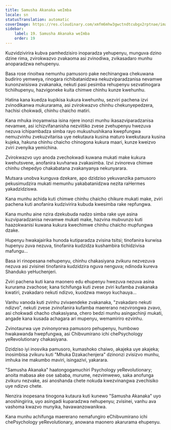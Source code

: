 ```yaml
---
title: Samusha Akanaka weImba
locale: sn
statusTranslation: automatic
coverImage: https://res.cloudinary.com/xmfm6mhw3gwctndtcubgx2rptnae/image/upload/v1740468922/small_cover_tratado_de_psicologia_revolucionaria_a4c0dca4e0.webp
sidebar:
    label: 19. Samusha Akanaka weImba
    order: 19
---
```

Kuzvidzivirira kubva pamhedzisiro inoparadza yehupenyu, munguva dzino dzine rima, zvirokwazvo zvakaoma asi zvinodiwa, zvikasadaro munhu anoparadzwa nehupenyu.

Basa rose rinoitwa nemunhu pamusoro pake nechinangwa chekuwana budiriro yemweya, rinogara richibatanidzwa nekuzviparadzanisa nevamwe kunonzwisiswa zvakanaka, nekuti pasi pesimba rehupenyu sezvatinogara tichiihupenyu, hazvigoneke kuita chimwe chinhu kunze kwehunhu.

Hatina kana kuedza kupikisa kukura kwehunhu, sezviri pachena izvi zvinodikanwa mukurarama, asi zvirokwazvo chinhu chekunyepedzera, hachisi chokwadi, chinhu chaicho matiri.

Kana mhuka inoyamwisa isina njere inonzi munhu ikasazviparadzanisa nevamwe, asi ichizvifananisha nezviitiko zvese zvehupenyu hwezuva nezuva ichipambadza simba rayo mukushushikana kwepfungwa nemuzvinhu zvekuzvitarisa uye nekutaura kusina maturo kwekutaura kusina kujeka, hakuna chinhu chaicho chinogona kukura maari, kunze kweizvo zviri zvenyika yemichina.

Zvirokwazvo uyo anoda zvechokwadi kuwana mukati make kukura kwehutsvene, anofanira kuvharwa zvakasimba. Izvi zvinoreva chimwe chinhu chepedyo chakabatana zvakanyanya nekunyarara.

Mutsara unobva kunguva dzekare, apo dzidziso yekuvanzika pamusoro pekusimudzira mukati memunhu yakabatanidzwa nezita raHermes yakadzidziswa.

Kana munhu achida kuti chimwe chinhu chaicho chikure mukati make, zviri pachena kuti anofanira kudzivirira kubuda kwesimba rake repfungwa.

Kana munhu aine nzira dzekubuda nadzo simba rake uye asina kuzviparadzanisa nevamwe mukati make, hazvina mubvunzo kuti haazokwanisi kuwana kukura kwechimwe chinhu chaicho mupfungwa dzake.

Hupenyu hwakajairika hunoda kutiparadza zvisina tsitsi; tinofanira kurwisa hupenyu zuva nezuva, tinofanira kudzidza kushambira tichidzivisa mafungu...

Basa iri rinopesana nehupenyu, chinhu chakasiyana zvikuru nezvezuva nezuva asi zvisinei tinofanira kudzidzira nguva nenguva; ndinoda kureva Shanduko yeHuchenjeri.

Zviri pachena kuti kana maonero edu ehupenyu hwezuva nezuva asina kururama zvachose; kana tichifunga kuti zvese zviri kufamba zvakanaka kwatiri, zvakadaro nekuti ndizvo, kuodzwa mwoyo kuchauya...

Vanhu vanoda kuti zvinhu zvivaendeke zvakanaka, "zvakadaro nekuti ndizvo", nekuti zvese zvinofanira kufamba maererano nezvirongwa zvavo, asi chokwadi chacho chakasiyana, chero bedzi munhu asingachinji mukati, angade kana kusada achagara ari mupenyu, wemamiriro ezvinhu.

Zvinotaurwa uye zvinonyorwa pamusoro pehupenyu, humbowo hwakawanda hwepfungwa, asi Chibvumirano ichi chePsychology yeRevolutionary chakasiyana.

Dzidziso iyi inosvika pamusoro, kumashoko chaiwo, akajeka uye akajeka; inosimbisa zvikuru kuti "Mhuka Dzakachenjera" dzinonzi zvisizvo munhu, imhuka ine makumbo maviri, isingazivi, yakarara.

"Samusha Akanaka" haatongogamuchiri Psychology yeRevolutionary; anoita mabasa ake ose sababa, murume, nezvimwewo, saka anofunga zvikuru nezvake, asi anoshanda chete nokuda kwezvinangwa zvechisiko uye ndizvo chete.

Nenzira inopesana tinogona kutaura kuti kunewo "Samusha Akanaka" uyo anoshingirira, uyo asingadi kuparadzwa nehupenyu; zvisinei, vanhu ava vashoma kwazvo munyika, havawanzowanikwa.

Kana munhu achifunga maererano nemafungiro eChibvumirano ichi chePsychology yeRevolutionary, anowana maonero akarurama ehupenyu.

